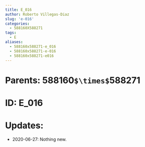 ```yaml
---
title: E_016
author: Roberto Villegas-Diaz
slug: 'e-016'
categories:
  - 588160X588271
tags:
  - E
aliases:
  - 588160x588271-e_016
  - 588160x588271-e-016
  - 588160x588271-e016
---
```


# **Parents**: 588160`$\times$`588271
# **ID**: E_016
# **Updates**: 
 - 2020-06-27: Nothing new.
